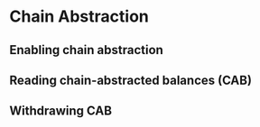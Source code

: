 # Chain Abstraction

## Enabling chain abstraction

## Reading chain-abstracted balances (CAB)

## Withdrawing CAB